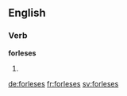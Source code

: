==English==

===Verb===
'''forleses'''

# {{en-third-person singular of|forlese}}

[[de:forleses]]
[[fr:forleses]]
[[sv:forleses]]